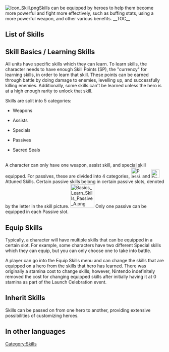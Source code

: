 [[File:Icon Skill.png|alt=|right]]Skills can be equipped by heroes to help them become more powerful and fight more effectively, such as buffing stats, using a more powerful weapon, and other various benefits.
__TOC__
==List of Skills==
{{Main|Weapons|Assists|Specials|Passives|Sacred Seals}}
==Skill Basics / Learning Skills==
All units have specific skills which they can learn. To learn skills, the character needs to have enough Skill Points (SP), the "currency" for learning skills, in order to learn that skill. These points can be earned through battle by doing damage to enemies, levelling up, and successfully killing enemies. Additionally, some skills can't be learned unless the hero is at a high enough rarity to unlock that skill.

Skills are split into 5 categories:
* {{SCi|Weapon}} Weapons
* {{SCi|Assist}} Assists
* {{SCi|Special}} Specials
* {{SCi|ABC}}{{SCi|X}} Passives
* {{SCi|S}} Sacred Seals 
<br>A character can only have one weapon, assist skill, and special skill equipped. For passives, these are divided into 4 categories, [[File:Passive Icon ABC.png|x32px|class=inline-icon|alt=|link=]] and [[File:Passive Icon X.png|x26px|class=inline-icon|alt=|link=]] Attuned Skills. Certain passive skills belong in certain passive slots, denoted by the letter in the skill picture. [[File:Basics Learn Skills Passive A.png|x75px|center]] Only one passive can be equipped in each Passive slot.

==Equip Skills==
Typically, a character will have multiple skills that can be equipped in a certain slot. For example, some characters have two different Special skills which they can equip, but you can only choose one to take into battle.

A player can go into the Equip Skills menu and can change the skills that are equipped on a hero from the skills that hero has learned. There was originally a stamina cost to change skills; however, Nintendo indefinitely removed the cost for changing equipped skills after initially having it at 0 stamina as part of the Launch Celebration event.

==Inherit Skills==
{{Main|Inherit Skill}}
Skills can be passed on from one hero to another, providing extensive possibilities of customizing heroes.

==In other languages==
{{OtherLanguages
|japanese=スキル
|german=Fähigkeit
|spanishEU=Habilidad
|spanishLA=Habilidad
|french=Aptitude
|italian=Abilità
|chineseTW=技能
|portuguese=Habilidade
}}
[[Category:Skills]]